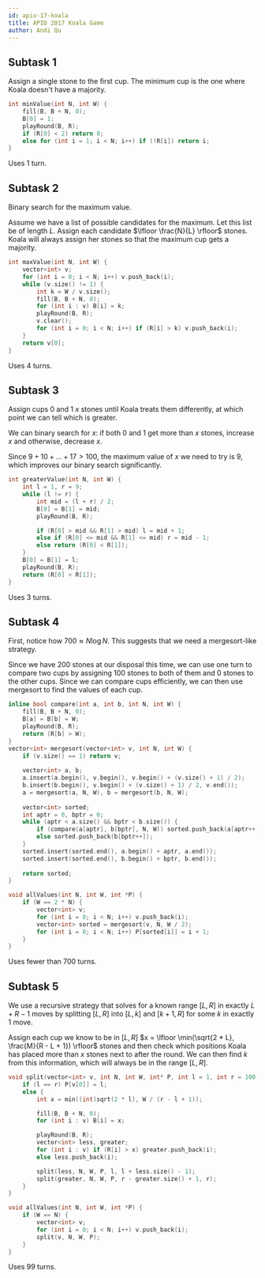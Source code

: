 ```yaml
---
id: apio-17-koala
title: APIO 2017 Koala Game
author: Andi Qu
---
```


## Subtask 1

Assign a single stone to the first cup. The minimum cup is the one where Koala doesn't have a majority.

```cpp
int minValue(int N, int W) {
    fill(B, B + N, 0);
    B[0] = 1;
    playRound(B, R);
    if (R[0] < 2) return 0;
    else for (int i = 1; i < N; i++) if (!R[i]) return i;
}
```

Uses 1 turn.

## Subtask 2

Binary search for the maximum value.

Assume we have a list of possible candidates for the maximum. Let this list be of length $L$. Assign each candidate $\lfloor \frac{N}{L} \rfloor$ stones. Koala will always assign her stones so that the maximum cup gets a majority.

```cpp
int maxValue(int N, int W) {
    vector<int> v;
    for (int i = 0; i < N; i++) v.push_back(i);
    while (v.size() != 1) {
        int k = W / v.size();
        fill(B, B + N, 0);
        for (int i : v) B[i] = k;
        playRound(B, R);
        v.clear();
        for (int i = 0; i < N; i++) if (R[i] > k) v.push_back(i);
    }
    return v[0];
}
```

Uses 4 turns.

## Subtask 3

Assign cups 0 and 1 $x$ stones until Koala treats them differently, at which point we can tell which is greater.

We can binary search for $x$: if both 0 and 1 get more than $x$ stones, increase $x$ and otherwise, decrease $x$.

Since $9 + 10 + \dots + 17 > 100$, the maximum value of $x$ we need to try is 9, which improves our binary search significantly.

```cpp
int greaterValue(int N, int W) {
    int l = 1, r = 9;
    while (l != r) {
        int mid = (l + r) / 2;
        B[0] = B[1] = mid;
        playRound(B, R);

        if (R[0] > mid && R[1] > mid) l = mid + 1;
        else if (R[0] <= mid && R[1] <= mid) r = mid - 1;
        else return (R[0] < R[1]);
    }
    B[0] = B[1] = l;
    playRound(B, R);
    return (R[0] < R[1]);
}
```

Uses 3 turns.

## Subtask 4

First, notice how $700 \approx N \log N$. This suggests that we need a mergesort-like strategy.

Since we have 200 stones at our disposal this time, we can use one turn to compare two cups by assigning 100 stones to both of them and 0 stones to the other cups. Since we can compare cups efficiently, we can then use mergesort to find the values of each cup.

```cpp
inline bool compare(int a, int b, int N, int W) {
    fill(B, B + N, 0);
    B[a] = B[b] = W;
    playRound(B, R);
    return (R[b] > W);
}
vector<int> mergesort(vector<int> v, int N, int W) {
    if (v.size() == 1) return v;
 
    vector<int> a, b;
    a.insert(a.begin(), v.begin(), v.begin() + (v.size() + 1) / 2);
    b.insert(b.begin(), v.begin() + (v.size() + 1) / 2, v.end());
    a = mergesort(a, N, W), b = mergesort(b, N, W);
 
    vector<int> sorted;
    int aptr = 0, bptr = 0;
    while (aptr < a.size() && bptr < b.size()) {
        if (compare(a[aptr], b[bptr], N, W)) sorted.push_back(a[aptr++]);
        else sorted.push_back(b[bptr++]);
    }
    sorted.insert(sorted.end(), a.begin() + aptr, a.end());
    sorted.insert(sorted.end(), b.begin() + bptr, b.end());
 
    return sorted;
}

void allValues(int N, int W, int *P) {
    if (W == 2 * N) {
        vector<int> v;
        for (int i = 0; i < N; i++) v.push_back(i);
        vector<int> sorted = mergesort(v, N, W / 2);
        for (int i = 0; i < N; i++) P[sorted[i]] = i + 1;
    }
}
```

Uses fewer than 700 turns.

## Subtask 5

We use a recursive strategy that solves for a known range $[L, R]$ in exactly $L + R - 1$ moves by splitting $[L, R]$ into $[L, k]$ and $[k + 1, R]$ for some $k$ in exactly 1 move.

Assign each cup we know to be in $[L, R]$ $x = \lfloor \min(\sqrt{2 * L}, \frac{M}{R - L + 1}) \rfloor$ stones and then check which positions Koala has placed more than $x$ stones next to after the round. We can then find $k$ from this information, which will always be in the range $[L, R]$.

```cpp
void split(vector<int> v, int N, int W, int* P, int l = 1, int r = 100) {
    if (l == r) P[v[0]] = l;
    else {
        int x = min((int)sqrt(2 * l), W / (r - l + 1));

        fill(B, B + N, 0);
        for (int i : v) B[i] = x;

        playRound(B, R);
        vector<int> less, greater;
        for (int i : v) if (R[i] > x) greater.push_back(i);
        else less.push_back(i);

        split(less, N, W, P, l, l + less.size() - 1);
        split(greater, N, W, P, r - greater.size() + 1, r);
    }
}

void allValues(int N, int W, int *P) {
    if (W == N) {
        vector<int> v;
        for (int i = 0; i < N; i++) v.push_back(i);
        split(v, N, W, P);
    }
}
```

Uses 99 turns.